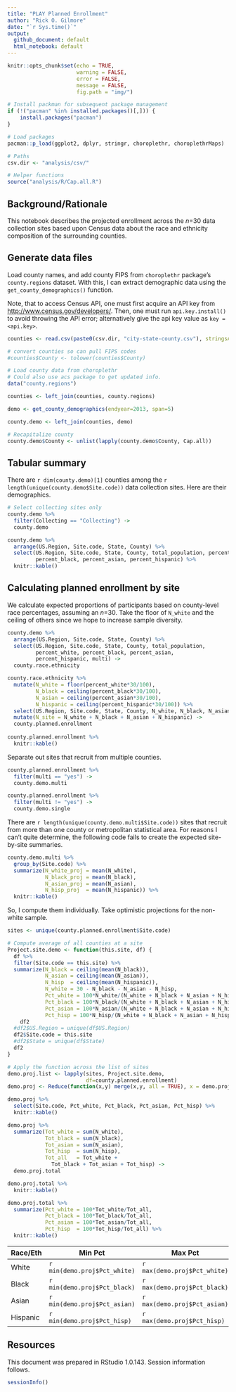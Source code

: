 ```yaml
---
title: "PLAY Planned Enrollment"
author: "Rick O. Gilmore"
date: "`r Sys.time()`"
output: 
  github_document: default
  html_notebook: default
---
```


```r
knitr::opts_chunk$set(echo = TRUE, 
                      warning = FALSE, 
                      error = FALSE,
                      message = FALSE,
                      fig.path = "img/")

# Install packman for subsequent package management
if (!("pacman" %in% installed.packages()[,])) {
    install.packages("pacman")
}

# Load packages
pacman::p_load(ggplot2, dplyr, stringr, choroplethr, choroplethrMaps)

# Paths
csv.dir <- "analysis/csv/"

# Helper functions
source("analysis/R/Cap.all.R")
```

## Background/Rationale

This notebook describes the projected enrollment across the $n$=30 data collection sites based upon Census data about the race and ethnicity composition of the surrounding counties.

## Generate data files

Load county names, and add county FIPS from `choroplethr` package's `county.regions` dataset. With this, I can extract demographic data using the `get_county_demographics()` function.

Note, that to access Census API, one must first acquire an API key from <http://www.census.gov/developers/>. Then, one must run `api.key.install()` to avoid throwing the API error; alternatively give the api key value as `key = <api.key>`.

```r
counties <- read.csv(paste0(csv.dir, "city-state-county.csv"), stringsAsFactors = FALSE)

# convert counties so can pull FIPS codes
#counties$County <- tolower(counties$County)

# Load county data from choroplethr
# Could also use acs package to get updated info.
data("county.regions")

counties <- left_join(counties, county.regions)

demo <- get_county_demographics(endyear=2013, span=5)

county.demo <- left_join(counties, demo)

# Recapitalize county
county.demo$County <- unlist(lapply(county.demo$County, Cap.all))
```

## Tabular summary

There are `r dim(county.demo)[1]` counties among the `r length(unique(county.demo$Site.code))` data collection sites. Here are their demographics.

```r
# Select collecting sites only
county.demo %>%
  filter(Collecting == "Collecting") ->
  county.demo

county.demo %>%
  arrange(US.Region, Site.code, State, County) %>%
  select(US.Region, Site.code, State, County, total_population, percent_white,
         percent_black, percent_asian, percent_hispanic) %>%
  knitr::kable()
```

## Calculating planned enrollment by site

We calculate expected proportions of participants based on county-level race percentages, assuming an $n$=30. Take the floor of `N_white` and the ceiling of others since we hope to increase sample diversity.

```r
county.demo %>%
  arrange(US.Region, Site.code, State, County) %>%
  select(US.Region, Site.code, State, County, total_population,
         percent_white, percent_black, percent_asian,
         percent_hispanic, multi) -> 
  county.race.ethnicity

county.race.ethnicity %>%
  mutate(N_white = floor(percent_white*30/100),
         N_black = ceiling(percent_black*30/100),
         N_asian = ceiling(percent_asian*30/100),
         N_hispanic = ceiling(percent_hispanic*30/100)) %>%
  select(US.Region, Site.code, State, County, N_white, N_black, N_asian, N_hispanic, multi) %>%
  mutate(N_site = N_white + N_black + N_asian + N_hispanic) ->
  county.planned.enrollment
  
county.planned.enrollment %>%
  knitr::kable()
```

Separate out sites that recruit from multiple counties.

```r
county.planned.enrollment %>%
  filter(multi == "yes") ->
  county.demo.multi

county.planned.enrollment %>%
  filter(multi != "yes") ->
  county.demo.single
```

There are `r length(unique(county.demo.multi$Site.code))` sites that recruit from more than one county or metropolitan statistical area. For reasons I can't quite determine, the following code fails to create the expected site-by-site summaries.

```r
county.demo.multi %>%
  group_by(Site.code) %>%
  summarize(N_white_proj = mean(N_white),
            N_black_proj = mean(N_black),
            N_asian_proj = mean(N_asian),
            N_hisp_proj  = mean(N_hispanic)) %>%
  knitr::kable()
```

So, I compute them individually. Take optimistic projections for the non-white sample.

```r
sites <- unique(county.planned.enrollment$Site.code)

# Compute average of all counties at a site
Project.site.demo <- function(this.site, df) {
  df %>%
  filter(Site.code == this.site) %>%
  summarize(N_black = ceiling(mean(N_black)),
            N_asian = ceiling(mean(N_asian)),
            N_hisp  = ceiling(mean(N_hispanic)),
            N_white = 30 - N_black - N_asian - N_hisp,
            Pct_white = 100*N_white/(N_white + N_black + N_asian + N_hisp),
            Pct_black = 100*N_black/(N_white + N_black + N_asian + N_hisp),
            Pct_asian = 100*N_asian/(N_white + N_black + N_asian + N_hisp),
            Pct_hisp = 100*N_hisp/(N_white + N_black + N_asian + N_hisp)) ->
    df2
  #df2$US.Region = unique(df$US.Region)
  df2$Site.code = this.site
  #df2$State = unique(df$State)
  df2
}

# Apply the function across the list of sites
demo.proj.list <- lapply(sites, Project.site.demo,
                         df=county.planned.enrollment)
demo.proj <- Reduce(function(x,y) merge(x,y, all = TRUE), x = demo.proj.list)

demo.proj %>%
  select(Site.code, Pct_white, Pct_black, Pct_asian, Pct_hisp) %>%
  knitr::kable()

demo.proj %>%
  summarize(Tot_white = sum(N_white),
            Tot_black = sum(N_black),
            Tot_asian = sum(N_asian),
            Tot_hisp  = sum(N_hisp),
            Tot_all   = Tot_white + 
              Tot_black + Tot_asian + Tot_hisp) ->
  demo.proj.total

demo.proj.total %>%
  knitr::kable()

demo.proj.total %>%
  summarize(Pct_white = 100*Tot_white/Tot_all,
            Pct_black = 100*Tot_black/Tot_all,
            Pct_asian = 100*Tot_asian/Tot_all,
            Pct_hisp  = 100*Tot_hisp/Tot_all) %>%
  knitr::kable()
```

| Race/Eth | Min Pct | Max Pct | Mean Pct | Median Pct |
|----------|---------|---------|----------|------------|
| White    | `r min(demo.proj$Pct_white)` |`r max(demo.proj$Pct_white)`| `r mean(demo.proj$Pct_white)`|`r median(demo.proj$Pct_white)`|
| Black    | `r min(demo.proj$Pct_black)` |`r max(demo.proj$Pct_black)`| `r mean(demo.proj$Pct_black)`|`r median(demo.proj$Pct_black)`|
| Asian    | `r min(demo.proj$Pct_asian)` |`r max(demo.proj$Pct_asian)`| `r mean(demo.proj$Pct_asian)`|`r median(demo.proj$Pct_asian)`|
| Hispanic    | `r min(demo.proj$Pct_hisp)` |`r max(demo.proj$Pct_hisp)`| `r mean(demo.proj$Pct_hisp)`|`r median(demo.proj$Pct_hisp)`|

## Resources

This document was prepared in RStudio 1.0.143. Session information follows.

```r
sessionInfo()
```
